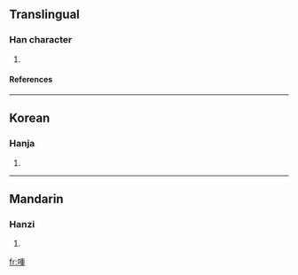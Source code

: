 ==Translingual==
===Han character===
{{Han char|rn=30|rad=口|as=09|sn=12|four=|canj=口竹十土 (RHJG)}}
# {{defn|Han|sort=口09}}
====References====
{{Han ref|kx=0199.160|dkj=03964|dj=0421.070|hdz=10656.110|uh=55A0|ud=21920}}
----
==Korean==
===Hanja===
{{ko-hanja|hangeul=종|rv=jong|mr=chong}}
# {{defn|Korean}}
----
==Mandarin==
===Hanzi===
{{cmn-hanzi|pin=[[zhǒng]] (zhong3)|wg=chung<sup>3</sup>}}
# {{defn|Mandarin}}

[[fr:喠]]